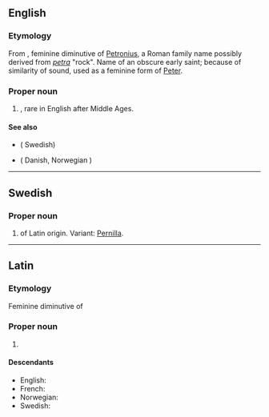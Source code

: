 ==English==

===Etymology===
From {{bor|en|la|Petronella}}, feminine diminutive of [[Petronius]], a Roman family name possibly derived from ''[[petra]]'' "rock". Name of an obscure early saint; because of similarity of sound, used as a feminine form of [[Peter]].

===Proper noun===
{{en-proper noun}}

# {{given name|female|from=Latin}}, rare in English after Middle Ages.

====See also====
* {{l|en|Pernilla}} ( Swedish)
* {{l|en|Pernille}} ( Danish, Norwegian )

----

==Swedish==

===Proper noun===
{{sv-proper noun|c}}

# {{given name|female|lang=sv}} of Latin origin. Variant: [[Pernilla]].

----

==Latin==

===Etymology===
Feminine diminutive of {{m|la|Petronius}}

===Proper noun===
{{head|la|proper noun}}

# {{given name|lang=la|female}}

====Descendants====
* English: {{m|en|Petronella}}
* French: {{m|fr|Pétronille}}
* Norwegian: {{m|no|Petronille}}
* Swedish: {{m|sv|Petronella}}